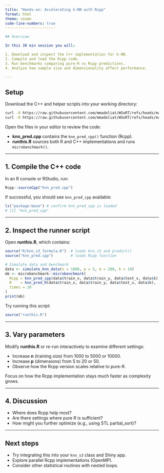 ```yaml
---
title: "Hands-on: Accelerating k-NN with Rcpp"
format: html
theme: cosmo
code-line-numbers: true
-----------------------

## Overview

In this 30 min session you will:

1. Download and inspect the C++ implementation for k‑NN.
2. Compile and load the Rcpp code.
3. Run benchmarks comparing pure-R vs Rcpp predictions.
4. Analyze how sample size and dimensionality affect performance.

---
```


## Setup

Download the C++ and helper scripts into your working directory:

```bash
curl -O https://raw.githubusercontent.com/mmadoliat/WSoRT/refs/heads/main/src/knn_pred.cpp
curl -O https://raw.githubusercontent.com/mmadoliat/WSoRT/refs/heads/main/runthis.R
```

Open the files in your editor to review the code:

* **knn\_pred.cpp** contains the `knn_pred_cpp()` function (Rcpp).
* **runthis.R** sources both R and C++ implementations and runs `microbenchmark()`.

---

## 1. Compile the C++ code

In an R console or RStudio, run:

```r
Rcpp::sourceCpp("knn_pred.cpp")
```

If successful, you should see `knn_pred_cpp` available:

```r
ls("package:base") # confirm knn_pred_cpp is loaded
# [1] "knn_pred_cpp"
```

---

## 2. Inspect the runner script

Open **runthis.R**, which contains:

```r
source("R/knn_s3_formula.R")  # loads knn_s3 and predict()
source("knn_pred.cpp")        # loads Rcpp function

# Simulate data and benchmark
data <- simulate_knn_data(n = 1000, p = 5, m = 200, k = 10)
mb <- microbenchmark::microbenchmark(
  Rcpp = knn_pred_cpp(data$train_x, data$train_y, data$test_x, data$k),
  R    = knn_pred_R(data$train_x, data$train_y, data$test_x, data$k),
  times = 20
)
print(mb)
```

Try running this script:

```r
source("runthis.R")
```

---

## 3. Vary parameters

Modify **runthis.R** or re-run interactively to examine different settings:

* Increase **n** (training size) from 1000 to 5000 or 10000.
* Increase **p** (dimensions) from 5 to 20 or 50.
* Observe how the Rcpp version scales relative to pure-R.

Focus on how the Rcpp implementation stays much faster as complexity grows.

---

## 4. Discussion

* Where does Rcpp help most?
* Are there settings where pure R is sufficient?
* How might you further optimize (e.g., using STL partial\_sort)?

---

## Next steps

* Try integrating this into your `knn_s3` class and Shiny app.
* Explore parallel Rcpp implementations (OpenMP).
* Consider other statistical routines with nested loops.
